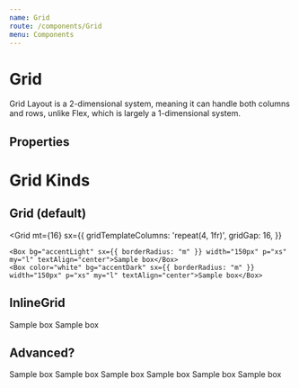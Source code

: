 ```yaml
---
name: Grid
route: /components/Grid
menu: Components
---
```




# Grid

Grid Layout is a 2-dimensional system, meaning it can handle both columns and rows, unlike Flex, which is largely a 1-dimensional system. 

## Properties

<Props of={Grid} />

# Grid Kinds

## Grid (default)

<Grid
    mt={16}
    sx={{
      gridTemplateColumns: 'repeat(4, 1fr)',
      gridGap: 16,
    }}
  >
    <Box bg="accentLight" sx={{ borderRadius: "m" }} width="150px" p="xs" my="l" textAlign="center">Sample box</Box>
    <Box color="white" bg="accentDark" sx={{ borderRadius: "m" }} width="150px" p="xs" my="l" textAlign="center">Sample box</Box>
</Grid>

## InlineGrid

<InlineGrid>
  <Box bg="accentLight" sx={{ borderRadius: "m" }} width="150px" p="xs" my="l" textAlign="center">Sample box</Box>
  <Box color="white" bg="accentDark" sx={{ borderRadius: "m" }} width="150px" p="xs" my="l" textAlign="center">Sample box</Box>
</InlineGrid>


## Advanced?

<Playground>
  <Grid
    mt={16}
    sx={{
      gridTemplateColumns: 'repeat(4, 1fr)',
      gridGap: 16,
    }}
  >
    <Box bg="accentDark" color="white" sx={{ borderRadius: "m" }} width="150px" p="xs" my="l" textAlign="center">Sample box</Box>
    <Box color="white" bg="complementaryDark" sx={{ borderRadius: "m" }} width="150px" p="xs" my="l" textAlign="center">Sample box</Box>
    <Box bg="accentDark" sx={{ borderRadius: "m" }} width="150px" p="xs" my="l" color="white" textAlign="center">Sample box</Box>
    <Box bg="complementaryLight" sx={{ borderRadius: "m" }} width="150px" p="xs" my="l" textAlign="center">Sample box</Box>
    <Box color="accentDark" bg="accentLight" sx={{ borderRadius: "m" }} width="150px" p="xs" my="l" textAlign="center">Sample box</Box>
    <Box bg="accentDark" sx={{ borderRadius: "m" }} width="150px" p="xs" my="l" color="white" textAlign="center">Sample box</Box>
  </Grid>
</Playground>

